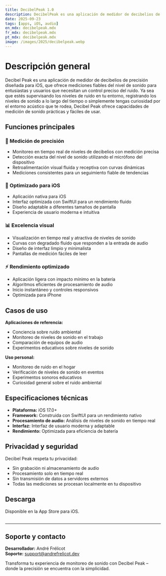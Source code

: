 ```yaml
---
title: DecibelPeak 1.0
description: DecibelPeak es una aplicación de medidor de decibelios de precisión diseñada para iOS, que ofrece mediciones fiables del nivel de sonido para entusiastas y usuarios que necesitan un control preciso del ruido.
date: 2025-09-23
tags: [apps, iOS, audio]
en_mdx: decibelpeak.mdx
fr_mdx: decibelpeak.mdx
pt_mdx: decibelpeak.mdx
image: /images/2025/decibelpeak.webp
---
```


<ThemeImage
  lightSrc="/images/2025/decibelpeak.webp"
  darkSrc="/images/2025/decibelpeak.webp"
  alt="Captura de pantalla de la aplicación Decibel Peak"
  width={800}
  height={600}
  priority={true}
/>

# Descripción general

Decibel Peak es una aplicación de medidor de decibelios de precisión diseñada para iOS, que ofrece mediciones fiables del nivel de sonido para entusiastas y usuarios que necesitan un control preciso del ruido. Ya sea que estés supervisando los niveles de ruido en tu entorno, registrando los niveles de sonido a lo largo del tiempo o simplemente tengas curiosidad por el entorno acústico que te rodea, Decibel Peak ofrece capacidades de medición de sonido prácticas y fáciles de usar.

## Funciones principales

### 🎯 Medición de precisión
- Monitoreo en tiempo real de niveles de decibelios con medición precisa  
- Detección exacta del nivel de sonido utilizando el micrófono del dispositivo  
- Retroalimentación visual fluida y receptiva con curvas dinámicas  
- Mediciones consistentes para un seguimiento fiable de tendencias  

### 📱 Optimizado para iOS
- Aplicación nativa para iOS  
- Interfaz optimizada con SwiftUI para un rendimiento fluido  
- Diseño adaptable a diferentes tamaños de pantalla  
- Experiencia de usuario moderna e intuitiva  

### 📊 Excelencia visual
- Visualización en tiempo real y atractiva de niveles de sonido  
- Curvas con degradado fluido que responden a la entrada de audio  
- Diseño de interfaz limpio y minimalista  
- Pantallas de medición fáciles de leer  

### ⚡ Rendimiento optimizado
- Aplicación ligera con impacto mínimo en la batería  
- Algoritmos eficientes de procesamiento de audio  
- Inicio instantáneo y controles responsivos  
- Optimizada para iPhone  

## Casos de uso

**Aplicaciones de referencia:**  
- Conciencia sobre ruido ambiental  
- Monitoreo de niveles de sonido en el trabajo  
- Comparación de equipos de audio  
- Experimentos educativos sobre niveles de sonido  

**Uso personal:**  
- Monitoreo de ruido en el hogar  
- Verificación de niveles de sonido en eventos  
- Experimentos sonoros educativos  
- Curiosidad general sobre el ruido ambiental  

## Especificaciones técnicas

- **Plataforma:** iOS 17.0+  
- **Framework:** Construida con SwiftUI para un rendimiento nativo  
- **Procesamiento de audio:** Análisis de niveles de sonido en tiempo real  
- **Interfaz:** Interfaz de usuario moderna y adaptable  
- **Rendimiento:** Optimizada para eficiencia de batería  

## Privacidad y seguridad

Decibel Peak respeta tu privacidad:  
- Sin grabación ni almacenamiento de audio  
- Procesamiento solo en tiempo real  
- Sin transmisión de datos a servidores externos  
- Todas las mediciones se procesan localmente en tu dispositivo  

## Descarga

Disponible en la App Store para iOS.  
<br />
<AppStoreLink href="https://apps.apple.com/app/decibelpeak/id6752702602" />

---

## Soporte y contacto
**Desarrollador:** André Frélicot  
**Soporte:** support@andrefrelicot.dev  

Transforma tu experiencia de monitoreo de sonido con Decibel Peak – donde la precisión se encuentra con la simplicidad.
